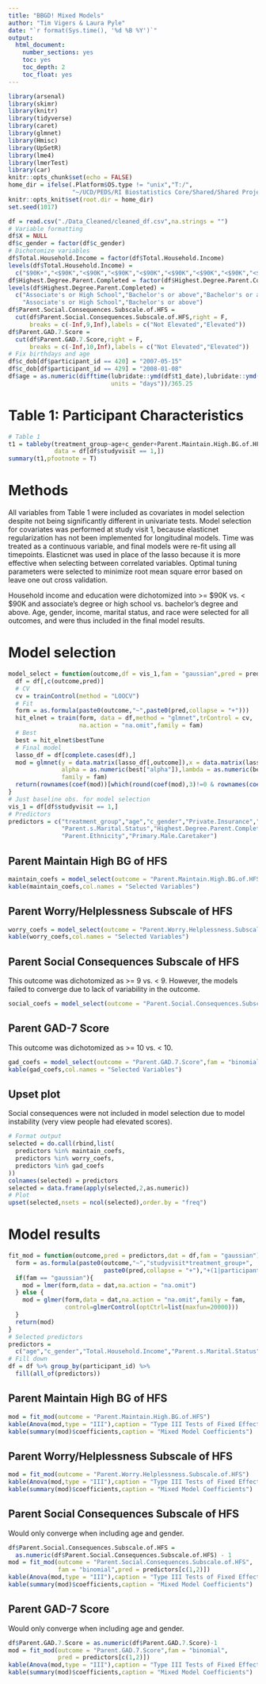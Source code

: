 ```yaml
---
title: "BBGD! Mixed Models"
author: "Tim Vigers & Laura Pyle"
date: "`r format(Sys.time(), '%d %B %Y')`"
output:
  html_document:
    number_sections: yes
    toc: yes
    toc_depth: 2
    toc_float: yes
---
```


```r
library(arsenal)
library(skimr)
library(knitr)
library(tidyverse)
library(caret)
library(glmnet)
library(Hmisc)
library(UpSetR)
library(lme4)
library(lmerTest)
library(car)
knitr::opts_chunk$set(echo = FALSE)
home_dir = ifelse(.Platform$OS.type != "unix","T:/",
                  "~/UCD/PEDS/RI Biostatistics Core/Shared/Shared Projects/Laura/BDC/Projects/Kim Driscoll/Bring BG Down/")
knitr::opts_knit$set(root.dir = home_dir)
set.seed(1017)
```

```r
df = read.csv("./Data_Cleaned/cleaned_df.csv",na.strings = "")
# Variable formatting
df$X = NULL
df$c_gender = factor(df$c_gender)
# Dichotomize variables
df$Total.Household.Income = factor(df$Total.Household.Income)
levels(df$Total.Household.Income) = 
  c("$90K+","<$90K","<$90K","<$90K","<$90K","<$90K","<$90K","<$90K","<$90K","$90K+","<$90K")
df$Highest.Degree.Parent.Completed = factor(df$Highest.Degree.Parent.Completed)
levels(df$Highest.Degree.Parent.Completed) = 
  c("Associate's or High School","Bachelor's or above","Bachelor's or above",
    "Associate's or High School","Bachelor's or above")
df$Parent.Social.Consequences.Subscale.of.HFS = 
  cut(df$Parent.Social.Consequences.Subscale.of.HFS,right = F,
      breaks = c(-Inf,9,Inf),labels = c("Not Elevated","Elevated"))
df$Parent.GAD.7.Score = 
  cut(df$Parent.GAD.7.Score,right = F,
      breaks = c(-Inf,10,Inf),labels = c("Not Elevated","Elevated"))
# Fix birthdays and age
df$c_dob[df$participant_id == 420] = "2007-05-15"
df$c_dob[df$participant_id == 429] = "2008-01-08"
df$age = as.numeric(difftime(lubridate::ymd(df$t1_date),lubridate::ymd(df$c_dob),
                             units = "days"))/365.25
```

# Table 1: Participant Characteristics

```r
# Table 1
t1 = tableby(treatment_group~age+c_gender+Parent.Maintain.High.BG.of.HFS+Parent.Worry.Helplessness.Subscale.of.HFS+Parent.Social.Consequences.Subscale.of.HFS+Parent.GAD.7.Score+Private.Insurance+fe(Total.Household.Income)+fe(Parent.s.Marital.Status)+fe(Highest.Degree.Parent.Completed)+fe(Parent.Race)+fe(Parent.Ethnicity)+fe(Primary.Male.Caretaker),
             data = df[df$studyvisit == 1,])
summary(t1,pfootnote = T)
```

# Methods

All variables from Table 1 were included as covariates in model selection despite not being significantly different in univariate tests. Model selection for covariates was performed at study visit 1, because elasticnet regularization has not been implemented for longitudinal models. Time was treated as a continuous variable, and final models were re-fit using all timepoints. Elasticnet was used in place of the lasso because it is more effective when selecting between correlated variables. Optimal tuning parameters were selected to minimize root mean square error based on leave one out cross validation.

Household income and education were dichotomized into >= \$90K vs. < $90K and associate's degree or high school vs. bachelor's degree and above. Age, gender, income, marital status, and race were selected for all outcomes, and were thus included in the final model results.

# Model selection

```r
model_select = function(outcome,df = vis_1,fam = "gaussian",pred = predictors){
  df = df[,c(outcome,pred)]
  # CV
  cv = trainControl(method = "LOOCV")
  # Fit
  form = as.formula(paste0(outcome,"~",paste0(pred,collapse = "+")))
  hit_elnet = train(form, data = df,method = "glmnet",trControl = cv,
                    na.action = "na.omit",family = fam)
  # Best
  best = hit_elnet$bestTune
  # Final model 
  lasso_df = df[complete.cases(df),]
  mod = glmnet(y = data.matrix(lasso_df[,outcome]),x = data.matrix(lasso_df[,pred]),
               alpha = as.numeric(best["alpha"]),lambda = as.numeric(best["lambda"]),
               family = fam)
  return(rownames(coef(mod))[which(round(coef(mod),3)!=0 & rownames(coef(mod)) != "(Intercept)")])
}
# Just baseline obs. for model selection
vis_1 = df[df$studyvisit == 1,]
# Predictors
predictors = c("treatment_group","age","c_gender","Private.Insurance","Total.Household.Income",
               "Parent.s.Marital.Status","Highest.Degree.Parent.Completed","Parent.Race",
               "Parent.Ethnicity","Primary.Male.Caretaker")
```

## Parent Maintain High BG of HFS

```r
maintain_coefs = model_select(outcome = "Parent.Maintain.High.BG.of.HFS")
kable(maintain_coefs,col.names = "Selected Variables")
```

## Parent Worry/Helplessness Subscale of HFS

```r
worry_coefs = model_select(outcome = "Parent.Worry.Helplessness.Subscale.of.HFS")
kable(worry_coefs,col.names = "Selected Variables")
```

## Parent Social Consequences Subscale of HFS

This outcome was dichotomized as >= 9 vs. < 9. However, the models failed to converge due to lack of variability in the outcome.

```r
social_coefs = model_select(outcome = "Parent.Social.Consequences.Subscale.of.HFS",fam = "binomial")
```

## Parent GAD-7 Score

This outcome was dichotomized as >= 10 vs. < 10.

```r
gad_coefs = model_select(outcome = "Parent.GAD.7.Score",fam = "binomial")
kable(gad_coefs,col.names = "Selected Variables")
```

## Upset plot

Social consequences were not included in model selection due to model instability (very view people had elevated scores).

```r
# Format output
selected = do.call(rbind,list(
  predictors %in% maintain_coefs,
  predictors %in% worry_coefs,
  predictors %in% gad_coefs
))
colnames(selected) = predictors
selected = data.frame(apply(selected,2,as.numeric))
# Plot
upset(selected,nsets = ncol(selected),order.by = "freq")
```

# Model results

```r
fit_mod = function(outcome,pred = predictors,dat = df,fam = "gaussian"){
  form = as.formula(paste0(outcome,"~","studyvisit*treatment_group+",
                           paste0(pred,collapse = "+"),"+(1|participant_id)"))
  if(fam == "gaussian"){
    mod = lmer(form,data = dat,na.action = "na.omit")
  } else {
    mod = glmer(form,data = dat,na.action = "na.omit",family = fam,
                control=glmerControl(optCtrl=list(maxfun=20000)))
  }
  return(mod)
}
# Selected predictors
predictors = 
  c("age","c_gender","Total.Household.Income","Parent.s.Marital.Status","Parent.Race")
# Fill down
df = df %>% group_by(participant_id) %>% 
  fill(all_of(predictors))
```

## Parent Maintain High BG of HFS

```r
mod = fit_mod(outcome = "Parent.Maintain.High.BG.of.HFS")
kable(Anova(mod,type = "III"),caption = "Type III Tests of Fixed Effects")
kable(summary(mod)$coefficients,caption = "Mixed Model Coefficients")
```

## Parent Worry/Helplessness Subscale of HFS

```r
mod = fit_mod(outcome = "Parent.Worry.Helplessness.Subscale.of.HFS")
kable(Anova(mod,type = "III"),caption = "Type III Tests of Fixed Effects")
kable(summary(mod)$coefficients,caption = "Mixed Model Coefficients")
```

## Parent Social Consequences Subscale of HFS

Would only converge when including age and gender.

```r
df$Parent.Social.Consequences.Subscale.of.HFS = 
  as.numeric(df$Parent.Social.Consequences.Subscale.of.HFS) - 1
mod = fit_mod(outcome = "Parent.Social.Consequences.Subscale.of.HFS",
              fam = "binomial",pred = predictors[c(1,2)])
kable(Anova(mod,type = "III"),caption = "Type III Tests of Fixed Effects")
kable(summary(mod)$coefficients,caption = "Mixed Model Coefficients")
```

## Parent GAD-7 Score

Would only converge when including age and gender.

```r
df$Parent.GAD.7.Score = as.numeric(df$Parent.GAD.7.Score)-1
mod = fit_mod(outcome = "Parent.GAD.7.Score",fam = "binomial",
              pred = predictors[c(1,2)])
kable(Anova(mod,type = "III"),caption = "Type III Tests of Fixed Effects")
kable(summary(mod)$coefficients,caption = "Mixed Model Coefficients")
```
